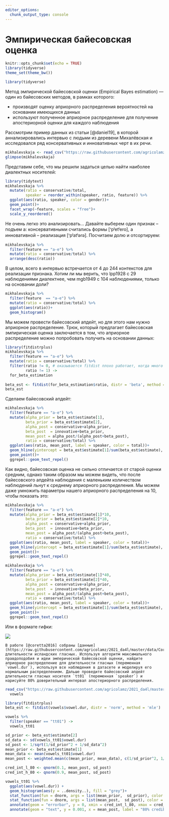 ```yaml
---
editor_options: 
  chunk_output_type: console
---
```


# Эмпирическая байесовская оценка

```r
knitr::opts_chunk$set(echo = TRUE)
library(tidyverse)
theme_set(theme_bw())
```

```r
library(tidyverse)
```


Метод эмпирической байесовской оценки (Empirical Bayes estimation) --- один из байесовских методов, в рамках которого:

* производят оценку априорного распределения вероятностей на основании имеющихся данных
* используют полученное априорное распределение для получение апостериорной оценки для каждого наблюдения

Рассмотрим пример данных из статьи [@daniel19], в которой аннализировались интервью с людьми из деревени Михалёвская и исследовался ряд консервативных и инновативных  черт в их речи.

```r
mikhalevskaja <- read_csv("https://raw.githubusercontent.com/agricolamz/2021_da4l/master/data/ustya_data.csv")
glimpse(mikhalevskaja)
```

Представим себе, что мы решили задаться целью найти наиболее диалектных носителей:

```r
library(tidytext)
mikhalevskaja %>% 
  mutate(ratio = conservative/total,
         speaker = reorder_within(speaker, ratio, feature)) %>% 
  ggplot(aes(ratio, speaker, color = gender))+
  geom_point()+
  facet_wrap(~feature, scales = "free")+
  scale_y_reordered()
```

Не очень легко это анализировать... Давайте выберем один признак -- подъем a: консервативными считались формы [ꞌpʲetʲero], а инновативной -- реализация [ꞌpʲatʲərə]. Посчитаем долю и отсортируем:

```r
mikhalevskaja %>% 
  filter(feature == "a-e") %>% 
  mutate(ratio = conservative/total) %>% 
  arrange(desc(ratio))
```

В целом, всего в интервью встречается от 4 до 244 контекстов для реализации признака. Хотим ли мы верить, что lpp1928 с 29 наблюдениями диалектнее, чем mgb1949 с 104 наблюдениями, только на основании доли?

```r
mikhalevskaja %>% 
  filter(feature  == "a-e") %>% 
  mutate(ratio = conservative/total) %>% 
  ggplot(aes(ratio))+
  geom_histogram()
```

Мы можем провести байесовский апдейт, но для этого нам нужно априорное распределение. Трюк, который предлагает байесовская эмпирическая оценка заключается в том, что априорное распределение можно попробовать получить на основании данных:

```r
library(fitdistrplus)
mikhalevskaja %>% 
  filter(feature == "a-e") %>% 
  mutate(ratio = conservative/total) %>% 
  filter(ratio != 0, # оказывается fitdist плохо работает, когда много крайних точек
         ratio != 1) ->
  for_beta_estimation 
  
beta_est <- fitdist(for_beta_estimation$ratio, distr = 'beta', method = 'mle')
beta_est
```

Сделаем байесовский апдейт:

```r
mikhalevskaja %>% 
  filter(feature == "a-e") %>% 
  mutate(alpha_prior = beta_est$estimate[1],
         beta_prior = beta_est$estimate[2],
         alpha_post = conservative+alpha_prior,
         beta_post  = innovative+beta_prior,
         mean_post = alpha_post/(alpha_post+beta_post),
         ratio = conservative/total) %>% 
  ggplot(aes(ratio, mean_post, label = speaker, color = total))+
  geom_hline(yintercept = beta_est$estimate[1]/sum(beta_est$estimate), linetype = 2)+
  geom_point()+
  ggrepel::geom_text_repel()
```

Как видно, байесовская оценка не сильно отличается от старой оценки средним, однако таким образом мы можем видеть, что после байесовского апдейта наблюдения с маленьким количеством наблюдений льнут к среднему априорного распределения. Мы можем даже умножить параметры нашего априорного распределения на 10, чтобы показать это:

```r
mikhalevskaja %>% 
  filter(feature == "a-e") %>% 
  mutate(alpha_prior = beta_est$estimate[1]*10,
         beta_prior = beta_est$estimate[2]*10,
         alpha_post = conservative+alpha_prior,
         beta_post  = innovative+beta_prior,
         mean_post = alpha_post/(alpha_post+beta_post),
         ratio = conservative/total) %>% 
  ggplot(aes(ratio, mean_post, label = speaker, color = total))+
  geom_hline(yintercept = beta_est$estimate[1]/sum(beta_est$estimate), linetype = 2)+
  geom_point()+
  ggrepel::geom_text_repel()
```

```r
mikhalevskaja %>% 
  filter(feature == "a-e") %>% 
  mutate(alpha_prior = beta_est$estimate[1]*40,
         beta_prior = beta_est$estimate[2]*40,
         alpha_post = conservative+alpha_prior,
         beta_post  = innovative+beta_prior,
         mean_post = alpha_post/(alpha_post+beta_post),
         ratio = conservative/total) %>% 
  ggplot(aes(ratio, mean_post, label = speaker, color = total))+
  geom_hline(yintercept = beta_est$estimate[1]/sum(beta_est$estimate), linetype = 2)+
  geom_point()+
  ggrepel::geom_text_repel()
```

Или в формате гифки:

![](images/empirical_bayes.gif)

```block
В работе [@coretta2016] собраны [данные](https://raw.githubusercontent.com/agricolamz/2021_da4l/master/data/Coretta_2017_icelandic.csv) длительности исландских гласных. Используя алгоритм максимального правдоподобия и идеи эмперической байесовской оценки, найдите априорное распределение для длительности гласных (переменная `vowel.dur`), используя все наблюдения в датасете и моделируя его нормальным распределением. Дальше проведите байесовский апдейт длительности гласных носителя `tt01` (переменная `speaker`) и нарисуйте 80% доверительный интервал апостериорного распределения.
```

```r
read_csv("https://raw.githubusercontent.com/agricolamz/2021_da4l/master/data/Coretta_2017_icelandic.csv") ->
  vowels

library(fitdistrplus)
beta_est <- fitdist(vowels$vowel.dur, distr = 'norm', method = 'mle')

vowels %>% 
  filter(speaker == "tt01") ->
  vowels_tt01

sd_prior <- beta_est$estimate[2]
sd_data <- sd(vowels_tt01$vowel.dur)
sd_post <- 1/sqrt(1/sd_prior^2 + 1/sd_data^2)
mean_prior <- beta_est$estimate[1]
mean_data <- mean(vowels_tt01$vowel.dur)
mean_post <- weighted.mean(c(mean_prior, mean_data), c(1/sd_prior^2, 1/sd_data^2))

cred_int_l_80 <- qnorm(0.1, mean_post, sd_post)
cred_int_h_80 <- qnorm(0.9, mean_post, sd_post)

vowels_tt01 %>% 
  ggplot(aes(vowel.dur)) +
  geom_histogram(aes(y = ..density..), fill = "grey")+
  stat_function(fun = dnorm, args = list(mean_prior,  sd_prior), color = "lightblue")+
  stat_function(fun = dnorm, args = list(mean_post,  sd_post), color = "red")+
  annotate(geom = "errorbar", y = 0, xmin = cred_int_l_80, xmax = cred_int_h_80, width = 0.001, size = 2)+
  annotate(geom = "text", y = 0.001, x = mean_post, label = "80% credible interval")
```

